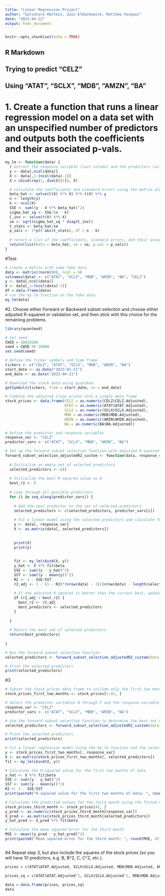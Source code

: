 ---
title: "Linear Regression Project"
author: "Salvatore Matteis, Zain ElHashemite, Matthew Vasquez"
date: "2023-04-22"
output: html_document
---

```{r setup, include=FALSE}
knitr::opts_chunk$set(echo = TRUE)
```

## R Markdown

## Trying to predict "CELZ"
## Using "ATAT", "SCLX", "MDB", "AMZN", "BA"

# 1. Create a function that runs a linear regression model on a data set with an unspecified number of predictors and outputs both the coefficients and their associated p-vals.

```{r}
my_lm <- function(data) {
  # extract the response variable (last column) and the predictors (all other columns)
  y <- data[,ncol(data)]
  X <- data[,1:(ncol(data)-1)]
  X = cbind(rep(1, dim(X)[1]), X)

  # calculate the coefficients and standard errors using the matrix algebra formula for OLS
  beta_hat <- solve(t(X) %*% X) %*% t(X) %*% y
  n <- length(y)
  k <- ncol(X)
  SSE <- sum((y - X %*% beta_hat)^2)
  sigma_hat_sq <- SSE/(n - k)
  C_inv <- solve(t(X) %*% X)
  se <- sqrt(sigma_hat_sq * diag(C_inv))
  t_stats <- beta_hat/se
  p_vals <- 2*pt(-abs(t_stats), df = n - k)
  
  # return a list of the coefficients, standard errors, and their associated p-vals
  return(list(beta = beta_hat, se = se, p.val = p_vals))
}

```

#Test
```{r}
# create a matrix with some fake data
data <- matrix(rnorm(90), ncol = 6)
colnames(data) <- c("ATAT", "SCLX", "MDB", "AMZN", "BA", "CELZ")
y <- data[,ncol(data)]
X <- data[,1:(ncol(data)-1)]
df = data.frame(data)
# run the my_lm function on the fake data
my_lm(data)

```

#2. Choose either Forward or Backward subset selection and choose either adjusted R-squared or validation set, and then stick with this choice for the remaining problems.

```{r}
library(quantmod)

# Set seed 
CWID = 20010286
seed = CWID %% 10000
set.seed(seed)

# Define the ticker symbols and time frame
tickers <- c("CELZ", "ATAT", "SCLX", "MDB", "AMZN", "BA")
start_date <- as.Date("2023-01-21")
end_date <- as.Date("2023-04-21")

# Download the stock data using quantmod
getSymbols(tickers, from = start_date, to = end_date)

# Combine the adjusted close prices into a single data frame
stock_prices <- data.frame(CELZ = as.numeric(CELZ$CELZ.Adjusted),
                           ATAT = as.numeric(ATAT$ATAT.Adjusted),
                           SCLX = as.numeric(SCLX$SCLX.Adjusted),
                           MDB = as.numeric(MDB$MDB.Adjusted),
                           AMZN = as.numeric(AMZN$AMZN.Adjusted),
                           BA = as.numeric(BA$BA.Adjusted))

# Define the predictor and response variables
response_var <- "CELZ"
predictor_vars <- c("ATAT", "SCLX", "MDB", "AMZN", "BA")

# Set up the forward subset selection function with adjusted R-squared
forward_subset_selection_adjustedR2_custom <- function(data, response_var, predictor_vars){
  
  # Initialize an empty set of selected predictors
  selected_predictors <- c()
  
  # Initialize the best R-squared value as 0
  best_r2 <- 0
  
  # Loop through all possible predictors
  for (i in seq_along(predictor_vars)) {
    
    # Add the next predictor to the set of selected predictors
    selected_predictors <- c(selected_predictors, predictor_vars[i])
    
    # Fit a linear model using the selected predictors and calculate the adjusted R-squared using my_lm function
    y <- data[, response_var]
    X <- as.matrix(data[, selected_predictors])
    
    
    print(X)
    print(y)
    
    
    fit <- my_lm(cbind(X, y))
    y_hat <- X %*% fit$beta
    SSE <- sum((y - y_hat)^2)
    SST <- sum((y - mean(y))^2)
    R2 <- 1 - SSE/SST
    r2_adj <- 1 - (1 - R2)*(nrow(data) - 1)/(nrow(data) - length(selected_predictors) - 1)
    
    # If the adjusted R-squared is better than the current best, update the best R-squared and the best set of selected predictors
    if (r2_adj > best_r2) {
      best_r2 <- r2_adj
      best_predictors <- selected_predictors
    }
    
  }
  
  # Return the best set of selected predictors
  return(best_predictors)
  
}

# Run the forward subset selection function
selected_predictors <- forward_subset_selection_adjustedR2_custom(data = stock_prices, response_var = response_var, predictor_vars = predictor_vars)

# Print the selected predictors
print(selected_predictors)


```

#3
```{r}
# Subset the stock_prices data frame to include only the first two months of data
stock_prices_first_two_months <- stock_prices[1:41, ]

# Select the predictor variables B through F and the response variable A
response_var <- "CELZ"
predictor_vars <- c("ATAT", "SCLX", "MDB", "AMZN", "BA")

# Use the forward subset selection function to determine the best set of selected predictors based on the adjusted R-squared value
selected_predictors <- forward_subset_selection_adjustedR2_custom(data = stock_prices_first_two_months, response_var = response_var, predictor_vars = predictor_vars)

# Print the selected predictors
print(selected_predictors)

# Fit a linear regression model using the my_lm function and the selected predictors for the first two months of data
y <- stock_prices_first_two_months[, response_var]
X <- as.matrix(stock_prices_first_two_months[, selected_predictors])
fit <- my_lm(cbind(X, y))

# Calculate the R-squared value for the first two months of data
y_hat <- X %*% fit$beta
SSE <- sum((y - y_hat)^2)
SST <- sum((y - mean(y))^2)
R2 <- 1 - SSE/SST
print(paste0("R-squared value for the first two months of data: ", round(R2, 4)))

# Calculate the predicted values for the third month using the fitted model and the best set of selected predictors
stock_prices_third_month <- stock_prices[42, ]
y_pred <- as.numeric(stock_prices_third_month[response_var])
X_pred <- as.matrix(stock_prices_third_month[selected_predictors])
y_hat_pred <- X_pred %*% fit$beta

# Calculate the mean squared error for the third month
MSE <- mean((y_pred - y_hat_pred)^2)
print(paste0("Mean squared error for the third month: ", round(MSE, 4)))



```
#4 Repeat step 3, but also include the squares of the stock prices (so you will have 10 predictors, e.g. B, B^2, C, C^2, etc.).

```{r}


prices = c(ATAT$ATAT.Adjusted, SCLX$SCLX.Adjusted, MDB$MDB.Adjusted, AMZN$AMZN.Adjusted, BA$BA.Adjusted)

prices_sq = c(ATAT$ATAT.Adjusted^2, SCLX$SCLX.Adjusted^2, MDB$MDB.Adjusted^2, AMZN$AMZN.Adjusted^2, BA$BA.Adjusted^2)

data = data.frame(prices, prices_sq)
data


```

